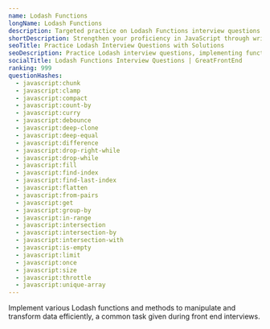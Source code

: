 ```yaml
---
name: Lodash Functions
longName: Lodash Functions
description: Targeted practice on Lodash Functions interview questions
shortDescription: Strengthen your proficiency in JavaScript through writing Lodash functions from scratch.
seoTitle: Practice Lodash Interview Questions with Solutions
seoDescription: Practice Lodash interview questions, implementing functions to manipulate and transform data efficiently. Code in-browser with solutions from ex-interviewers.
socialTitle: Lodash Functions Interview Questions | GreatFrontEnd
ranking: 999
questionHashes:
  - javascript:chunk
  - javascript:clamp
  - javascript:compact
  - javascript:count-by
  - javascript:curry
  - javascript:debounce
  - javascript:deep-clone
  - javascript:deep-equal
  - javascript:difference
  - javascript:drop-right-while
  - javascript:drop-while
  - javascript:fill
  - javascript:find-index
  - javascript:find-last-index
  - javascript:flatten
  - javascript:from-pairs
  - javascript:get
  - javascript:group-by
  - javascript:in-range
  - javascript:intersection
  - javascript:intersection-by
  - javascript:intersection-with
  - javascript:is-empty
  - javascript:limit
  - javascript:once
  - javascript:size
  - javascript:throttle
  - javascript:unique-array
---
```


Implement various Lodash functions and methods to manipulate and transform data efficiently, a common task given during front end interviews.
